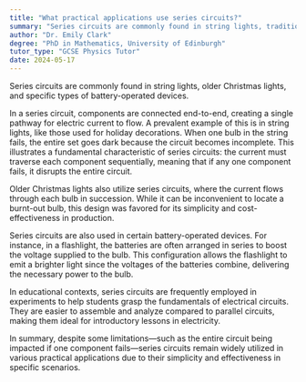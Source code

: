 ```yaml
---
title: "What practical applications use series circuits?"
summary: "Series circuits are commonly found in string lights, traditional Christmas lights, and various battery-operated devices, where components are connected in a single path for current flow."
author: "Dr. Emily Clark"
degree: "PhD in Mathematics, University of Edinburgh"
tutor_type: "GCSE Physics Tutor"
date: 2024-05-17
---
```


Series circuits are commonly found in string lights, older Christmas lights, and specific types of battery-operated devices.

In a series circuit, components are connected end-to-end, creating a single pathway for electric current to flow. A prevalent example of this is in string lights, like those used for holiday decorations. When one bulb in the string fails, the entire set goes dark because the circuit becomes incomplete. This illustrates a fundamental characteristic of series circuits: the current must traverse each component sequentially, meaning that if any one component fails, it disrupts the entire circuit.

Older Christmas lights also utilize series circuits, where the current flows through each bulb in succession. While it can be inconvenient to locate a burnt-out bulb, this design was favored for its simplicity and cost-effectiveness in production.

Series circuits are also used in certain battery-operated devices. For instance, in a flashlight, the batteries are often arranged in series to boost the voltage supplied to the bulb. This configuration allows the flashlight to emit a brighter light since the voltages of the batteries combine, delivering the necessary power to the bulb.

In educational contexts, series circuits are frequently employed in experiments to help students grasp the fundamentals of electrical circuits. They are easier to assemble and analyze compared to parallel circuits, making them ideal for introductory lessons in electricity.

In summary, despite some limitations—such as the entire circuit being impacted if one component fails—series circuits remain widely utilized in various practical applications due to their simplicity and effectiveness in specific scenarios.
    